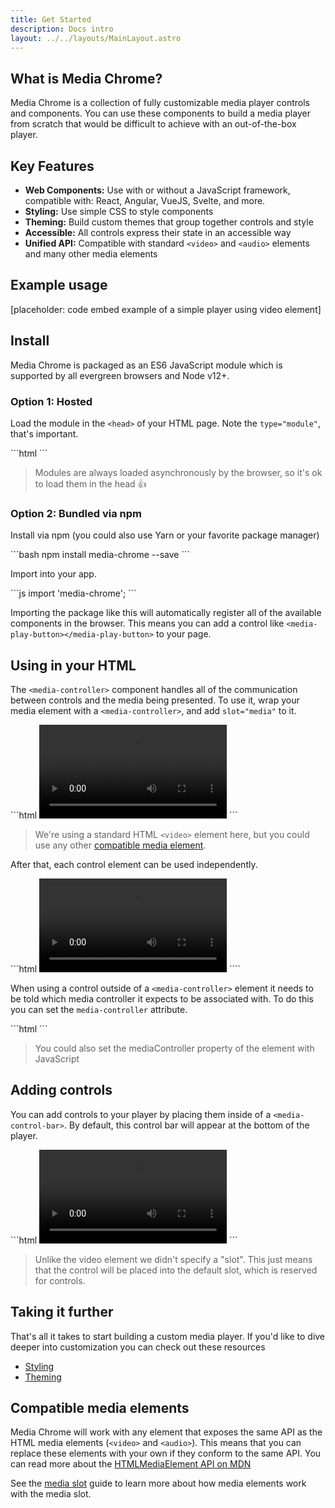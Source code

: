 ```yaml
---
title: Get Started
description: Docs intro
layout: ../../layouts/MainLayout.astro
---
```



<h2>What is Media Chrome?</h2>

Media Chrome is a collection of fully customizable media player controls and components. You can use these components to build a media player from scratch that would be difficult to achieve with an out-of-the-box player.

## Key Features

- **Web Components:** Use with or without a JavaScript framework, compatible with: React, Angular, VueJS, Svelte, and more.
- **Styling:** Use simple CSS to style components
- **Theming:** Build custom themes that group together controls and style
- **Accessible:** All controls express their state in an accessible way
- **Unified API:** Compatible with standard `<video>` and `<audio>` elements and many other media elements

## Example usage

[placeholder: code embed example of a simple player using video element]

## Install

Media Chrome is packaged as an ES6 JavaScript module which is supported by all evergreen browsers and Node v12+.

### Option 1: Hosted

Load the module in the `<head>` of your HTML page. Note the `type="module"`, that's important.

<CopyToClipboard>
```html
<script type="module" src="https://cdn.jsdelivr.net/npm/media-chrome@0/+esm"></script>
```
</CopyToClipboard>

> Modules are always loaded asynchronously by the browser, so it's ok to load them in the head 👍

### Option 2: Bundled via npm

Install via npm (you could also use Yarn or your favorite package manager)

<CopyToClipboard>
```bash
npm install media-chrome --save
```
</CopyToClipboard>

Import into your app.

<CopyToClipboard>
```js
import 'media-chrome';
```
</CopyToClipboard>

Importing the package like this will automatically register all of the available components in the browser. This means you can add a control like `<media-play-button></media-play-button>` to your page.

## Using in your HTML

The `<media-controller>` component handles all of the communication between controls and the media being presented. To use it, wrap your media element with a `<media-controller>`, and add `slot="media"` to it.

<CopyToClipboard>
```html
<media-controller>
  <video
    slot="media"
    src="https://stream.mux.com/DS00Spx1CV902MCtPj5WknGlR102V5HFkDe/high.mp4"
  ></video>
</media-controller>
```
</CopyToClipboard>

> We're using a standard HTML `<video>` element here, but you could use any other [compatible media element](#compatible-media-elements).

After that, each control element can be used independently.

<CopyToClipboard>
```html
<media-controller id="myController">
  <video
    slot="media"
    src="https://stream.mux.com/DS00Spx1CV902MCtPj5WknGlR102V5HFkDe/high.mp4"
  ></video>
  <media-play-button></media-play-button>
</media-controller>
````
</CopyToClipboard>

When using a control outside of a `<media-controller>` element it needs to be told which media controller it expects to be associated with. To do this you can set the `media-controller` attribute.

<CopyToClipboard>
```html
<media-play-button mediacontroller="myController"></media-play-button>
```
</CopyToClipboard>

> You could also set the mediaController property of the element with JavaScript

## Adding controls

You can add controls to your player by placing them inside of a `<media-control-bar>`. By default, this control bar will appear at the bottom of the player.

<CopyToClipboard>
```html
<media-controller>
  <video
    slot="media"
    src="https://stream.mux.com/DS00Spx1CV902MCtPj5WknGlR102V5HFkDe/high.mp4"
  ></video>
  <media-control-bar>
    <media-play-button></media-play-button>
    <media-mute-button></media-mute-button>
    <media-volume-range></media-volume-range>
    <media-time-range></media-time-range>
    <media-pip-button></media-pip-button>
    <media-fullscreen-button></media-fullscreen-button>
  </media-control-bar>
</media-controller>
```
</CopyToClipboard>

> Unlike the video element we didn't specify a "slot". This just means that the control will be placed into the default slot, which is reserved for controls.

## Taking it further

That's all it takes to start building a custom media player. If you'd like to dive deeper into customization you can check out these resources

- [Styling](/en/styling)
- [Theming](/en/themes)

## Compatible media elements

Media Chrome will work with any element that exposes the same API as the HTML media elements (`<video>` and `<audio>`). This means that you can replace these elements with your own if they conform to the same API. You can read more about the [HTMLMediaElement API on MDN](https://developer.mozilla.org/en-US/docs/Web/API/HTMLMediaElement)

See the [media slot](/en/media-slot) guide to learn more about how media elements work with the media slot.
